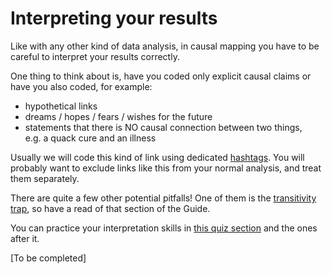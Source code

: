 # Interpreting your results{#xinterpret}

Like with any other kind of data analysis, in causal mapping you have to be careful to interpret your results correctly. 

One thing to think about is, have you coded only explicit causal claims or have you also coded, for example:

- hypothetical links
- dreams / hopes / fears / wishes for the future
- statements that there is NO causal connection between two things, e.g. a quack cure and an illness

Usually we will code this kind of link using dedicated [hashtags](https://guide.causalmap.app/xcoding-panel.html#xhashtags). You will probably want to exclude links like this from your normal analysis, and treat them separately. 

There are quite a few other potential pitfalls! One of them is the [transitivity trap](https://guide.causalmap.app/xtransitivity-trap.html), so have a read of that section of the Guide. 



You can practice your interpretation skills in [this quiz section](https://causalmap.shinyapps.io/quizzes/#section-causal-mapping-interpretation) and the ones after it.

[To be completed]
